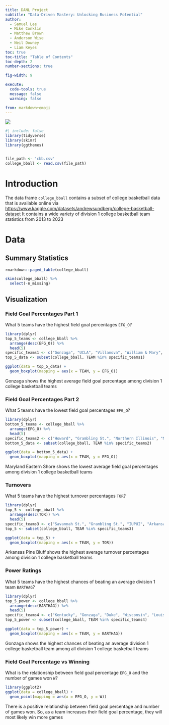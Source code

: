 ```yaml
---
title: DANL Project
subtitle: "Data-Driven Mastery: Unlocking Business Potential"
author: 
  - Samuel Lee
  - Mike Conklin
  - Matthew Brown
  - Anderson Wise
  - Neil Downey
  - Liam Keyes
toc: true
toc-title: "Table of Contents"
toc-depth: 2
number-sections: true

fig-width: 9

execute:
  code-tools: true
  message: false
  warning: false

from: markdown+emoji
---
```


![](group.png)
```r
#| include: false
library(tidyverse)
library(skimr)
library(ggthemes)


file_path <- 'cbb.csv'
college_bball <- read.csv(file_path)

```



# Introduction

The data frame `college_bball` contains a subset of college basketball data that is available online via <https://www.kaggle.com/datasets/andrewsundberg/college-basketball-dataset> It contains a wide variety of division 1 college basketball team statistics from 2013 to 2023


# Data


## Summary Statistics

```r

rmarkdown::paged_table(college_bball) 

```


```r
skim(college_bball) %>% 
  select(-n_missing)
```


## Visualization


### Field Goal Percentages Part 1

What 5 teams have the highest field goal percentages `EFG_O`?
```r
library(dplyr)
top_5_teams <- college_bball %>%
  arrange(desc(EFG_O)) %>%
  head(5)
specific_teams1 <- c("Gonzaga", "UCLA", "Villanova", "William & Mary", "South Dakota St.")
top_5_data <- subset(college_bball, TEAM %in% specific_teams1)

ggplot(data = top_5_data) +
  geom_boxplot(mapping = aes(x = TEAM, y = EFG_O))
```
Gonzaga shows the highest average field goal percentage among division 1 college basketball teams



### Field Goal Percentages Part 2

What 5 teams have the lowest field goal percentages `EFG_O`?
```r
library(dplyr)
bottom_5_teams <- college_bball %>%
  arrange(EFG_O) %>%
  head(5)
specific_teams2 <- c("Howard", "Grambling St.", "Northern Illinois", "Maryland Eastern Shore", "Delaware St.")
bottom_5_data <- subset(college_bball, TEAM %in% specific_teams2)

ggplot(data = bottom_5_data) +
  geom_boxplot(mapping = aes(x = TEAM, y = EFG_O))
```
Maryland Eastern Shore shows the lowest average field goal percentages among division 1 college basketball teams


### Turnovers

What 5 teams have the highest turnover percentages `TOR`?
```r
library(dplyr)
top_5 <- college_bball %>%
  arrange(desc(TOR)) %>%
  head(5)
specific_teams3 <- c("Savannah St.", "Grambling St.", "IUPUI", "Arkansas Pine Bluff", "Manhattan")
top_5 <- subset(college_bball, TEAM %in% specific_teams3)

ggplot(data = top_5) +
  geom_boxplot(mapping = aes(x = TEAM, y = TOR))
```
Arkansas Pine Bluff shows the highest average turnover percentages among division 1 college basketball teams 

### Power Ratings

What 5 teams have the highest chances of beating an average division 1 team `BARTHAG`?
```r
library(dplyr)
top_5_power <- college_bball %>%
  arrange(desc(BARTHAG)) %>%
  head(5)
specific_teams4 <- c("Kentucky", "Gonzaga", "Duke", "Wisconsin", "Louisville")
top_5_power <- subset(college_bball, TEAM %in% specific_teams4)

ggplot(data = top_5_power) +
  geom_boxplot(mapping = aes(x = TEAM, y = BARTHAG))
```
Gonzaga shows the highest chances of beating an average division 1 college basketball team among all division 1 college basketball teams


### Field Goal Percentage vs Winning

What is the relationship between field goal percentage `EFG_O` and the number of games won `W`?
```r
library(ggplot2)
ggplot(data = college_bball) +
  geom_point(mapping = aes(x = EFG_O, y = W))
```
There is a positive relationship between field goal percentage and number of games won. So, as a team increases their field goal percentage, they will most likely win more games
